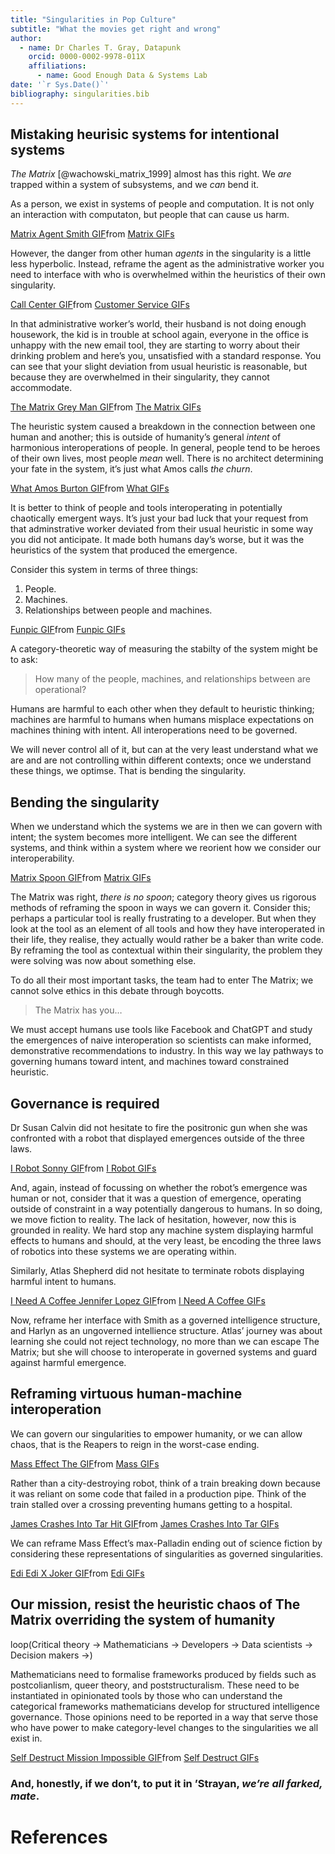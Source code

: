 ```yaml
---
title: "Singularities in Pop Culture"
subtitle: "What the movies get right and wrong" 
author: 
  - name: Dr Charles T. Gray, Datapunk
    orcid: 0000-0002-9978-011X
    affiliations:
      - name: Good Enough Data & Systems Lab
date: '`r Sys.Date()`'
bibliography: singularities.bib
---
```



## Mistaking heurisic systems for intentional systems

*The Matrix* [@wachowski_matrix_1999] almost has this right. We *are* trapped within a system of subsystems, and we *can* bend it.

As a person, we exist in systems of people and computation. It is not only an interaction with computaton, but people that can cause us harm.

<div class="tenor-gif-embed" data-postid="23935709" data-share-method="host" data-aspect-ratio="1.60804"><a href="https://tenor.com/view/matrix-agent-smith-gif-23935709">Matrix Agent Smith GIF</a>from <a href="https://tenor.com/search/matrix-gifs">Matrix GIFs</a></div> <script type="text/javascript" async src="https://tenor.com/embed.js"></script>

However, the danger from other human _agents_ in the singularity is a little less hyperbolic. Instead, reframe the agent as the administrative worker you need to interface with who is overwhelmed within the heuristics of their own singularity. 

<div class="tenor-gif-embed" data-postid="10157210" data-share-method="host" data-aspect-ratio="1.67669" ><a href="https://tenor.com/view/customer-service-call-center-bpo-mic-gif-10157210">Call Center GIF</a>from <a href="https://tenor.com/search/customer+service-gifs">Customer Service GIFs</a></div> <script type="text/javascript" async src="https://tenor.com/embed.js"></script>

In that administrative worker's world, their husband is not doing enough housework, the kid is in trouble at school again, everyone in the office is unhappy with the new email tool, they are starting  to worry about their drinking problem and here's you, unsatisfied with a standard response. You can see that your slight deviation from usual heuristic is reasonable, but because they are overwhelmed in their singularity, they cannot accommodate. 


<div class="tenor-gif-embed" data-postid="1409213512581635030" data-share-method="host" data-aspect-ratio="1.82927"><a href="https://tenor.com/view/the-matrix-grey-man-monitors-mivie-scene-gif-1409213512581635030">The Matrix Grey Man GIF</a>from <a href="https://tenor.com/search/the+matrix-gifs">The Matrix GIFs</a></div> <script type="text/javascript" async src="https://tenor.com/embed.js"></script>

The heuristic system  caused a breakdown in the connection between one human and another; this is outside of humanity's general *intent* of harmonious interoperations of people. In general, people tend to be heroes of their own lives, most people *mean* well. There is no architect determining your fate in the system, it's just what Amos calls *the churn*.

<div class="tenor-gif-embed" data-postid="19592127" data-share-method="host" data-aspect-ratio="1.78771" ><a href="https://tenor.com/view/what-amos-burton-the-expanse-what-did-you-say-what-do-you-want-gif-19592127">What Amos Burton GIF</a>from <a href="https://tenor.com/search/what-gifs">What GIFs</a></div> <script type="text/javascript" async src="https://tenor.com/embed.js"></script>

It is better to think of people and tools interoperating in potentially chaotically emergent ways. It's just your bad luck that your request from that adminstrative worker deviated from their usual heuristic in some way you did not anticipate. It made both humans day's worse, but it was the heuristics of the system that produced the emergence. 

Consider this system in terms of three things:

1. People.
2. Machines.
3. Relationships between people and machines.

<div class="tenor-gif-embed" data-postid="6132932" data-share-method="host" data-aspect-ratio="1" ><a href="https://tenor.com/view/funpic-gif-6132932">Funpic GIF</a>from <a href="https://tenor.com/search/funpic-gifs">Funpic GIFs</a></div> <script type="text/javascript" async src="https://tenor.com/embed.js"></script>

A category-theoretic way of measuring the stabilty of the system might be to ask:

> How many of the people, machines, and relationships between are operational? 

Humans are harmful to each other when they default to heuristic thinking; machines are harmful to humans when humans misplace expectations on machines thining with intent. All interoperations need to be governed.

We will never control all of it, but can at the very least understand what we are and are not controlling within different contexts; once we understand these things, we optimse. That is bending the singularity.


## Bending the singularity

When we understand which the systems we are in then we can govern with intent; the system becomes more intelligent. We can see the different systems, and think within a system where we reorient how we consider our interoperability.

<div class="tenor-gif-embed" data-postid="24497969" data-share-method="host" data-aspect-ratio="1.77778" ><a href="https://tenor.com/view/matrix-spoon-gif-24497969">Matrix Spoon GIF</a>from <a href="https://tenor.com/search/matrix-gifs">Matrix GIFs</a></div> <script type="text/javascript" async src="https://tenor.com/embed.js"></script>

The Matrix was right, *there is no spoon*; category theory gives us rigorous methods of reframing the spoon in ways we can govern it. Consider this; perhaps a particular tool is really frustrating  to a developer. But when they look at the tool as an element of all tools and how they have interoperated in their life, they realise, they actually would rather be a baker than write code. By reframing the tool as contextual within their singularity, the problem they were solving was now about something else. 

To do all their most important tasks, the team had to enter The Matrix; we cannot solve ethics in this debate through boycotts. 

> The Matrix has you...

We must accept humans use tools like Facebook and ChatGPT and study the emergences of naive interoperation so scientists can make informed, demonstrative recommendations to industry. In this way we lay pathways to governing humans toward intent, and machines toward constrained heuristic.

## Governance is required

Dr Susan Calvin did not hesitate to fire the positronic gun when she was confronted with a robot that displayed emergences outside of the three laws. 

<div class="tenor-gif-embed" data-postid="25954630" data-share-method="host" data-aspect-ratio="1.78771" ><a href="https://tenor.com/view/i-robot-sonny-hiding-subterfuge-gif-25954630">I Robot Sonny GIF</a>from <a href="https://tenor.com/search/i+robot-gifs">I Robot GIFs</a></div> <script type="text/javascript" async src="https://tenor.com/embed.js"></script>

And, again, instead of focussing on whether the robot's emergence was human or not, consider that it was a question of emergence, operating outside of constraint in a way potentially dangerous to humans. In so doing, we move fiction to reality. The lack of hesitation, however, now this is grounded in reality. We hard stop any machine system displaying harmful effects to humans and should, at the very least, be encoding the three laws of robotics into these systems we are operating within. 

Similarly, Atlas Shepherd did not hesitate to terminate robots displaying harmful intent to humans. 

<div class="tenor-gif-embed" data-postid="12652459803385601660" data-share-method="host" data-aspect-ratio="1" ><a href="https://tenor.com/view/i-need-a-coffee-jennifer-lopez-atlas-i-have-to-drink-coffee-atlas-shepherd-gif-12652459803385601660">I Need A Coffee Jennifer Lopez GIF</a>from <a href="https://tenor.com/search/i+need+a+coffee-gifs">I Need A Coffee GIFs</a></div> <script type="text/javascript" async src="https://tenor.com/embed.js"></script>

Now, reframe her interface with Smith as a governed intelligence structure, and Harlyn as an ungoverned intellience structure. Atlas' journey was about learning she could not reject technology, no more than we can escape The Matrix; but she will choose to interoperate in governed systems and guard against harmful emergence. 

## Reframing virtuous human-machine interoperation

We can govern our singularities to empower humanity, or we can allow chaos, that is the Reapers to reign in the worst-case ending. 

<div class="tenor-gif-embed" data-postid="12242566" data-share-method="host" data-aspect-ratio="1.77778" ><a href="https://tenor.com/view/mass-effect-the-reapers-chaotic-destruction-gif-12242566">Mass Effect The GIF</a>from <a href="https://tenor.com/search/mass-gifs">Mass GIFs</a></div> <script type="text/javascript" async src="https://tenor.com/embed.js"></script>

Rather than a city-destroying robot, think of a train breaking down because it was reliant on some code that failed in a production pipe. Think of the train stalled over a crossing preventing humans getting to a hospital. 

<div class="tenor-gif-embed" data-postid="17279386" data-share-method="host" data-aspect-ratio="1.33333" ><a href="https://tenor.com/view/james-crashes-into-tar-hit-cargo-thomas-the-train-gif-17279386">James Crashes Into Tar Hit GIF</a>from <a href="https://tenor.com/search/james+crashes+into+tar-gifs">James Crashes Into Tar GIFs</a></div> <script type="text/javascript" async src="https://tenor.com/embed.js"></script>

We can reframe Mass Effect's max-Palladin ending out of science fiction by considering these representations of singularities as governed singularities.

<div class="tenor-gif-embed" data-postid="4923291999763237662" data-share-method="host" data-aspect-ratio="1.33333" ><a href="https://tenor.com/view/edi-edi-x-joker-mass-effect-mass-effect-legendary-edition-mass-effect-3-gif-4923291999763237662">Edi Edi X Joker GIF</a>from <a href="https://tenor.com/search/edi-gifs">Edi GIFs</a></div> <script type="text/javascript" async src="https://tenor.com/embed.js"></script>

## Our mission, resist the heuristic chaos of The Matrix overriding the system of humanity 

loop(Critical theory -> Mathematicians ->  Developers -> Data scientists -> Decision makers ->) 

Mathematicians need to formalise frameworks produced by fields such as postcolianlism, queer theory, and poststructuralism. These need to be instantiated in opinionated tools by those who can understand the categorical frameworks mathematicians develop for structured intelligence governance. Those opinions need to be reported in a way that serve those who have power to make category-level changes to the singularities we all exist in.

<div class="tenor-gif-embed" data-postid="14614409065208668893" data-share-method="host" data-aspect-ratio="1.63816"><a href="https://tenor.com/view/self-destruct-mission-impossible-gif-14614409065208668893">Self Destruct Mission Impossible GIF</a>from <a href="https://tenor.com/search/self+destruct-gifs">Self Destruct GIFs</a></div> <script type="text/javascript" async src="https://tenor.com/embed.js"></script>

### And, honestly, if we don't, to put it in 'Strayan, *we're all farked, mate*.

# References